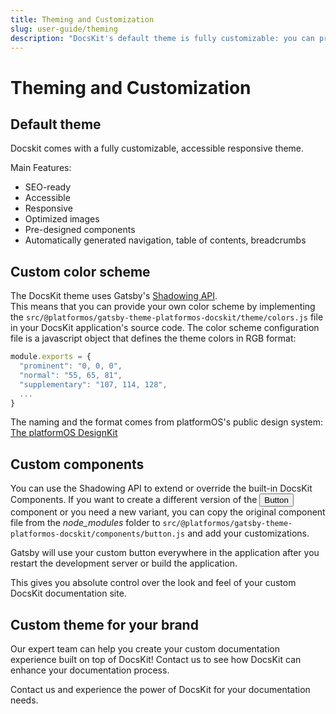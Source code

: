 ```yaml
---
title: Theming and Customization
slug: user-guide/theming
description: "DocsKit's default theme is fully customizable: you can provide your own color scheme and custom components"
---
```


# Theming and Customization

## Default theme

Docskit comes with a fully customizable, accessible responsive theme.  

Main Features:
- SEO-ready
- Accessible 
- Responsive
- Optimized images 
- Pre-designed components  
- Automatically generated navigation, table of contents, breadcrumbs


## Custom color scheme 

The DocsKit theme uses Gatsby's [Shadowing API](https://www.gatsbyjs.com/docs/how-to/plugins-and-themes/shadowing/).  
This means that you can provide your own color scheme by implementing the `src/@platformos/gatsby-theme-platformos-docskit/theme/colors.js` file in your DocsKit application's source code.
The color scheme configuration file is a javascript object that defines the theme colors in RGB format:
```javascript
module.exports = {
  "prominent": "0, 0, 0",
  "normal": "55, 65, 81",
  "supplementary": "107, 114, 128",
  ...
}
```
The naming and the format comes from platformOS's public design system: [The platformOS DesignKit](https://documentation.platformos.com/kits/ui/platformos-design-kit)



## Custom components

You can use the Shadowing API to extend or override the built-in DocsKit Components.
If you want to create a different version of the <Button>Button</Button> component or you need a new variant, you can copy the original component file from the *node_modules* folder to `src/@platformos/gatsby-theme-platformos-docskit/components/button.js` and add your customizations.  

Gatsby will use your custom button everywhere in the application after you restart the development server or build the application.  

This gives you absolute control over the look and feel of your custom DocsKit documentation site.  


## Custom theme for your brand

Our expert team can help you create your custom documentation experience built on top of DocsKit! Contact us to see how DocsKit can enhance your documentation process.
<br />


<CtaCard iconSrc={calendarIcon} ctaText="Contact us" ctaLink="/contact/">Contact us and experience the power of DocsKit for your documentation needs.</CtaCard>

